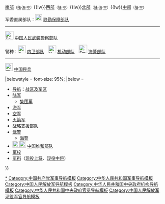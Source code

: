 {{Navbox with collapsible groups
|name = 中央军委
|titlestyle = background: darkgreen; color: yellow;
|title = [[File:China Emblem PLA.svg|23px]] [[中央军事委员会|<span style="color:yellow;">中央军事委员会</span>]]
|bodyclass = hlist
|state = {{{state|collapsed}}}
|selected = {{{1|员}}}

|state2 = collapsed
|group2 = 上级组织
|abbr2 = 上
|list2 =
{{Navbox |child
|group1 = 中共中央军委
|list1 = '''[[中国共产党中央委员会]]'''<small>（[[中国共产党中央政治局|中央政治局]][[中国共产党中央政治局常务委员会|常委会]]）</small>
|group2 = 国家中央军委
|list2 = '''[[全国人民代表大会]]'''<small>（[[全国人民代表大会常务委员会|全国人大常委会]]）</small>
|below = 
}}

|state3 = collapsed
|group3 = 组成人员
|abbr3 = 员
|list3 =
{{Navbox |child
|group1 = {{nowrap begin}}主席（[[中国共产党中央军事委员会主席|党]]、[[中华人民共和国中央军事委员会主席|国]]）{{nowrap end}}
|list1 = [[习近平]]（[[中国共产党中央委员会总书记|中共中央总书记]]、[[中华人民共和国主席|国家主席]]、[[中央军委深化国防和军队改革领导小组|军委深改组组长]]、[[中央军委联合作战指挥中心|军委联指总指挥]]、[[中央军民融合发展委员会|军民融合发展委主任]]）
|group2 = {{nowrap begin}}副主席（[[中國共產黨中央軍事委員會副主席|党]]、[[中華人民共和國中央軍事委員會副主席|国]]）{{nowrap end}}
|list2 =
# [[许其亮]]（[[中国共产党中央政治局|政治局委员]]、[[中央军委深化国防和军队改革领导小组|军委深改组常务副组长]]）
# [[张又侠]]（[[中国共产党中央政治局|政治局委员]]、[[中央军委巡视工作领导小组|军委巡视工作领导小组组长]]）
|group3 = {{nowrap begin}}委员（[[:Category:中国共产党中央军事委员会委员|党]]、[[:Category:中华人民共和国中央军事委员会委员|国]]）{{nowrap end}}
|list3 =
# [[魏凤和]]（[[国务委员]]兼[[中华人民共和国国防部部长|国防部部长]]）
# [[李作成]]（军委联合参谋部参谋长）
# [[苗华]]（军委政治工作部主任）
# [[张升民]]（军委纪律检查委员会书记、监察委员会主任）
}}

|state4 = collapsed
|group4 = 军委机关第一级职能部门领导
|abbr4 = 部
|list4 = {{Navbox |child

|group1 = [[中央军事委员会办公厅|办公厅]]
|list1 =
 {{Navbox |child
 |group1 = 主任
 |list1 = [[钟绍军]]（中将）
 }}
|group2 = [[中央军事委员会联合参谋部|联合参谋部]]
|list2 =
 {{Navbox |child
 |group1 = [[中央军事委员会联合参谋部|参谋长]]
 |list1 = [[李作成]]（上将）
 |group2 = 副参谋长
 |list2 =
# [[徐起零]]（上将）
# [[邵元明]]（火箭军中将）
# [[李军 (1963年)|李　军]]（火箭军中将）
# [[景建峰]]（空军中将）
 }}
|group3 = [[中央军事委员会政治工作部|政治工作部]]
|list3 =
 {{Navbox |child
 |group1 = 主任
 |list1 = [[苗华|苗　华]]（海军上将）
 |group2 = 副主任
 |list2 = 
# [[何宏军]]（中将）
# [[王成男]]（空军中将）
 }}
|group4 = [[中央军事委员会后勤保障部|后勤保障部]]
|list4 =
 {{Navbox |child
 |group1 = 部长
 |list1 = [[高津|高　津]]（上将）
 |group2 = 政治委员
 |list2 = [[郭普校]]（空军上将）
 }}
|group5 = [[中央军事委员会装备发展部|装备发展部]]
|list5 =
 {{Navbox |child
 |group1 = 部长
 |list1 = [[李尚福]]（上将）
 |group2 = 政治委员
 |list2 = 
 }}
|group6 = [[中央军事委员会训练管理部|训练管理部]]
|list6 =
 {{Navbox |child
 |group1 = 部长
 |list1 = [[王鹏 (1964年)|王　鹏]]（中将）
 |group2 = 政治委员
 |list2 = [[马哲文]]（空军中将）
 }}
|group7 = [[中央军事委员会国防动员部|国防动员部]]
|list7 =
 {{Navbox |child
 |group1 = 部长
 |list1 = [[刘发庆]]（中将）
 |group2 = 政治委员
 |list2 = [[王东海 (1964年)|王东海]]（中将）
 }}
|group8 = [[中央军事委员会纪律检查委员会|纪律检查委员会<br>（监察委员会）]]
|list8 =
 {{Navbox |child
 |group1 = 书记（主任）
 |list1 =  [[张升民]]（火箭军上将）
 |group2 =  副书记（副主任）
 |list2 = 
# [[凌焕新]]（中将）
# [[陈国强 (1963年)|陈国强]]（空军中将）
 }}
|group9 = [[中央军事委员会政法委员会|政法委员会]]
|list9 =
 {{Navbox |child
 |group1 = 书记
 |list1 = [[王仁华]]（海军中将）
 }}
|group10 = [[中央军事委员会科学技术委员会|科学技术委员会]]
|list10 =
 {{Navbox |child
 |group1 = 主任
 |list1 = [[赵晓哲]]（海军中将）
 }}
|group11 = [[中央军事委员会战略规划办公室|战略规划办公室]]
|list11 = 
 {{Navbox |child
 |group1 = 主任
 |list1 = [[沈方吾]]（少将） 
 }}
|group12 = [[中央军事委员会改革和编制办公室|改革和编制办公室]]
|list12 =
 {{Navbox |child
 |group1 = 主任
 |list1 = [[于建国]]（海军少将）
 }}
|group13 = [[中央军事委员会国际军事合作办公室|国际军事合作办公室]]
|list13 =
 {{Navbox |child
 |group1 = 主任
 |list1 = [[慈国巍]]（少将）
 }}
|group14 = [[中央军事委员会审计署|审计署]]
|list14 =
 {{Navbox |child
 |group1 = 审计长
 |list1 = [[孙斌 (解放军)|孙　斌]]（少将）
 }}
|group15 = [[中央军事委员会机关事务管理总局|机关事务管理总局]]
|list15 =
 {{Navbox |child
 |group1 = 局长
 |list1 = [[张林 (少将)|张　林]]（空军少将）
 |group2 = 政治委员
 |list2 = [[高大光]]（海军少将）
 }}
}}

|state5 = collapsed
|group5 = 军委机关第一级职能部门下属单位
|abbr5 = 属
|list5 = {{Navbox |child

|group1 = [[中央军事委员会办公厅|军委办公厅]]
|list1 = 
* [[中央军委办公厅秘书局|秘书局]]
* [[中央军委办公厅警卫局|警卫局]]
* [[中央军委办公厅政治工作局|政治工作局]]
* [[中央军委办公厅综合保障局|综合保障局]]
* [[中央军委办公厅保密和档案局|保密和档案局]]<small>（[[中国人民解放军档案馆|档案馆]]）</small>（[[中国人民解放军保密委员会|解放军保密办]]？）
* [[中央军委办公厅信访局|信访局]]
* [[中央军委法制局|法制局]]
* [[中央军委主席办公室|军委主席办公室]]
* [[中央军委办公厅北戴河办事处|北戴河办事处]]
<!-- 以下是改革前部门，改革后情况待证实
* [[中央军委办公厅综合调研局|综合调研局]]
* [[中央军委办公厅管理局|管理局]]
** [[三座门|三座门接待处]]
** [[八一大楼|八一大楼管理处]]
** [[中央军委办公厅管理局后勤保障服务中心|后勤保障服务中心]] -->

|group2 = [[中央军事委员会联合参谋部|联合参谋部]]
|list2 =
* [[中央军委联合参谋部办公厅|办公厅]]
* [[中央军委联合参谋部政治工作局|政治工作局]]
* [[中央军委联合参谋部作战局|作战局]]<small>（[[中央空中交通管理委员会|国家空管委办公室]]）</small>
* [[中央军委联合参谋部战略战役训练局|战略战役训练局]]
* [[中央军委联合参谋部情报局|情报局]]（[[中华人民共和国国防部|国防部维和事务办公室]]）
* [[中央军委联合参谋部导航局|导航局]]
* [[中央军委联合参谋部信息通信局|信息通信局]]
* [[中央军委联合参谋部战场环境保障局|战场环境保障局]]
* [[中央军委联合参谋部军事需求局|军事需求局]]
* [[中共中央办公厅警卫局|警卫局]]<small>（[[中国人民解放军61889部队|61889部队]]）</small>
* [[中央军委联合作战指挥中心|联合作战指挥中心]]
* [[中央军委联合参谋部信息保障基地|信息保障基地]]
* [[中国人民解放军第三〇五医院|305医院]]

|group3 = [[中央军事委员会政治工作部|政治工作部]]
|list3 =
* [[中央军委政治工作部办公厅|办公厅]]
* [[中央军委政治工作部组织局|组织局]]
* [[中央军委政治工作部干部局|干部局]]
* [[中央军委政治工作部兵员和文职人员局|兵员和文职人员局]]
* [[中央军委政治工作部宣传局|宣传局]]
* [[中央军委政治工作部网络舆论局|网络舆论局]]
* [[中央军委政治工作部直属工作局|直属工作局]]
* [[中央军委政治工作部群众工作局|群众工作局]]
* [[中央军委政治工作部联络局|联络局]]
* [[中央军委政治工作部老干部局|老干部局]]
* [[中国人民解放军新闻传播中心|新闻传播中心]]
* [[中国人民解放军文化艺术中心|文化艺术中心]]
* [[中国人民革命军事博物馆|军事博物馆]]
* [[中央军委政治工作部沙河培训基地|沙河培训基地]]

|group4 = [[中央军事委员会后勤保障部|后勤保障部]]
|list4 =
* [[中央军委后勤保障部办公厅|办公厅]]
* [[中央军委后勤保障部政治工作局|政治工作局]]
* [[中央军委后勤保障部综合计划局|综合计划局]]
* [[中央军委后勤保障部财务局|财务局]]
* [[中央军委后勤保障部卫生局|卫生局]]
* [[中央军委后勤保障部军需能源局|军需能源局]]
* [[中央军委后勤保障部运输投送局|运输投送局]]（[[国家国防动员委员会|国家交通战备办公室]]）
* [[中央军委后勤保障部军事设施建设局|军事设施建设局]]
* [[中央军委后勤保障部直属供应保障局|直属供应保障局]]
* [[中央军委后勤保障部采购管理局|采购管理局]]
* [[中央军委后勤保障部财务结算中心|财务结算中心]]

|group5 = [[中央军事委员会装备发展部|装备发展部]]
|list5 =
* [[中央军委装备发展部办公厅|办公厅]]
* [[中央军委装备发展部政治工作局|政治工作局]]
* [[中央军委装备发展部综合计划局|综合计划局]]
* [[中央军委装备发展部合同监管局|合同监管局]]
* [[中央军委装备发展部科研订购局|科研订购局]]
* [[中央军委装备发展部信息系统局|信息系统局]]
* [[中央军委装备发展部试验鉴定局|试验鉴定局]]
* [[中央军委装备发展部国防知识产权局|国防知识产权局]]
* [[中央军委装备发展部装备技术合作局|装备技术合作局]]
* [[中央军委装备发展部军事代表局|军事代表局]]
* [[中國載人航天工程辦公室|载人航天工程办公室]]
* [[中国航天员科研训练中心|航天员科研训练中心]]
* [[中国核试验基地|核试验基地（21基地）]]
* [[国防专利审查中心]]

|group6 = [[中央军事委员会训练管理部|训练管理部]]
|list6 =
* [[中央军委训练管理部办公厅|办公厅]]
* [[中央军委训练管理部政治工作局|政治工作局]]
* [[中央军委训练管理部训练局|训练局]]
* [[中央军委训练管理部院校局|院校局]]
* [[中央军委训练管理部职业教育局|职业教育局]]
* [[中央军委训练管理部训练监察局|训练监察局]]
* [[中央军委训练管理部部队管理局|部队管理局]]
* [[中央军委训练管理部军事体育训练中心|军事体育训练中心]]

|group7 = [[中央军事委员会国防动员部|国防动员部]]
|list7 =
* [[中央军委国防动员部办公厅|办公厅]]<small>（[[国家国防动员委员会|国家国防动员委员会综合办公室]]、[[国家国防动员委员会|国家人民武装动员办公室]]？、[[中华人民共和国国防部|国防部征兵办公室]]？）</small>
* [[中央军委国防动员部政治工作局|政治工作局]]（[[国家国防动员委员会|国家国防教育办公室]]）
* [[中央军委国防动员部动员征集局|动员征集局]]
* [[中央军委国防动员部民兵预备役局|民兵预备役局]]
* [[中央军委国防动员部人防局|人防局]]（[[国家国防动员委员会|国家人民防空办公室]]）
* [[中央军委国防动员部边防局|边防局]]（[[国家边海防委员会|国家边海防委员会办公室]]？）
* [[中国人民解放军河北省军区|河北省军区]]
* [[中国人民解放军山西省军区|山西省军区]]
* [[中国人民解放军内蒙古军区|内蒙古军区]]
* [[中国人民解放军辽宁省军区|辽宁省军区]]
* [[中国人民解放军吉林省军区|吉林省军区]]
* [[中国人民解放军黑龙江省军区|黑龙江省军区]]
* [[中国人民解放军山东省军区|山东省军区]]
* [[中国人民解放军江苏省军区|江苏省军区]]
* [[中国人民解放军安徽省军区|安徽省军区]]
* [[中国人民解放军浙江省军区|浙江省军区]]
* [[中国人民解放军江西省军区|江西省军区]]
* [[中国人民解放军福建省军区|福建省军区]] 
* [[中国人民解放军河南省军区|河南省军区]]
* [[中国人民解放军湖北省军区|湖北省军区]]
* [[中国人民解放军湖南省军区|湖南省军区]]
* [[中国人民解放军广东省军区|广东省军区]]
* [[中国人民解放军广西军区|广西军区]]
* [[中国人民解放军海南省军区|海南省军区]]
* [[中国人民解放军陕西省军区|陕西省军区]]
* [[中国人民解放军宁夏军区|宁夏军区]]
* [[中国人民解放军甘肃省军区|甘肃省军区]]
* [[中国人民解放军青海省军区|青海省军区]]
* [[中国人民解放军四川省军区|四川省军区]]
* [[中国人民解放军贵州省军区|贵州省军区]]
* [[中国人民解放军云南省军区|云南省军区]]
* [[中国人民解放军上海警备区|上海警备区]]
* [[中国人民解放军天津警备区|天津警备区]]
* [[中国人民解放军重庆警备区|重庆警备区]] 

|group8 = [[中央军事委员会纪律检查委员会|纪律检查委员会<br />（监察委员会）]]
|list8 = 
* [[中央军委纪律检查委员会办公厅|办公厅]]
* [[中央军委纪律检查委员会政治工作局|政治工作局]]
* [[中央军委纪律检查委员会纪检监察局|纪检监察局]]
* [[中央军委纪律检查委员会案件审理局|案件审理局]]

|group9 = [[中央军事委员会政法委员会|政法委员会]]
|list9 =
* [[中央军委政法委员会综合局|综合局]]
* [[中央军委政法委员会政治工作局|政治工作局]]
* [[中央军委政法委员会保卫局|保卫局]]
* [[中国人民解放军军事法院|解放军军事法院]]
* [[中国人民解放军军事检察院|解放军军事检察院]]
* [[中国人民解放军总直属军事法院|总直属军事法院]]
* [[中国人民解放军总直属军事检察院|总直属军事检察院]]
* [[中央军委政法委员会军事监狱|军事监狱]]

|group10 = [[中央军事委员会科学技术委员会|科学技术委员会]]
|list10 =
* [[中央军委科学技术委员会综合局|综合局]]
* [[中央军委科学技术委员会科技战略局|科技战略局]]
* [[中央军委科学技术委员会科技创新局|科技创新局]]
* [[中国国防科技信息中心|国防科技信息中心]]

|group11 = [[中央军事委员会战略规划办公室|战略规划办公室]]
|list11 = 
* [[中央军委战略规划办公室综合局|综合局]]
* [[中央军委战略规划办公室网络信息统筹局|网络信息统筹局]]
* [[中央军委战略规划办公室军民融合局|军民融合局]]
* [[中央军委战略规划办公室统计评估局|统计评估局]]

|group12 = [[中央军事委员会改革和编制办公室|改革和编制办公室]]
|list12 =
* [[中央军委改革和编制办公室综合局|综合局]]

|group13 = [[中央军事委员会国际军事合作办公室|国际军事合作办公室]]
|list13 =
* [[中央军委国际军事合作办公室综合局|综合局]]
* [[中央军委国际军事合作办公室亚洲局|亚洲局]]
* [[中央军委国际军事合作办公室欧亚局|欧亚局]]
* [[中央军委国际军事合作办公室美洲大洋洲局|美大局]]
* [[中央军委国际军事合作办公室履约事务局|履约事务局]]

|group14 = [[中央军事委员会审计署|审计署]]
|list14 =
* [[中央军委审计署综合局|综合局]]
*[[中央军委审计署驻东部战区审计局|驻东部战区审计局]]
*[[中央军委审计署驻南部战区审计局|驻南部战区审计局]]
*[[中央军委审计署驻西部战区第一审计局|驻西部战区第一审计局]]
*[[中央军委审计署驻西部战区第二审计局|驻西部战区第二审计局]]
*[[中央军委审计署驻北部战区审计局|驻北部战区审计局]]
*[[中央军委审计署驻中部战区审计局|驻中部战区审计局]]

|group15 = [[中央军事委员会机关事务管理总局|机关事务管理总局]]
|list15 =
* [[中央军委机关事务管理总局综合局|综合局]]
* [[中央军委机关事务管理总局财务局|财务局]]
* [[中央军委机关事务管理总局营房局|营房局]]
* [[中央军委机关事务管理总局服务局|服务局]]
* [[中央军委机关事务管理总局卫生局|卫生局]]
* [[中央军委机关事务管理总局招待局|招待局]]
* [[中央军委机关事务管理总局财务结算中心|财务结算中心]]
* [[中央军委机关事务管理总局预防控制中心|疾控中心]]
* [[京西宾馆|京西宾馆管理局]]
}}

|state6 = collapsed
|group6 = 军委直属单位及其下属单位
|abbr6 = 直
|list6 =
{{Navbox |child
|group1 = [[中央军委联勤保障部队|联勤保障部队]]
|list1 =
* [[武汉联勤保障基地|武汉基地]]
** [[无锡联勤保障中心|无锡中心]]
** [[桂林联勤保障中心|桂林中心]]
** [[西宁联勤保障中心|西宁中心]]
** [[沈阳联勤保障中心|沈阳中心]]
** [[郑州联勤保障中心|郑州中心]]
** [[中国人民解放军总医院|解放军总医院]]
|group2 = [[中华人民共和国军事院校列表|军事院校]]和<br />研究机构
|list2 =
* [[中国人民解放军国防大学|国防大学]]
* [[中国人民解放军军事科学院|军事科学院]]
* [[中国人民解放军国防科技大学|国防科技大学]]
}}

|state7 = collapsed
|group7 = 已撤销的总部
|abbr7 = 原
|list7 =
* [[中国人民解放军总参谋部|总参谋部]]
* [[中国人民解放军总政治部|总政治部]]
* [[中国人民解放军总后勤部|总后勤部]]
* [[中国人民解放军总装备部|总装备部]]
* [[中国人民解放军总干部部|总干部部]]
* [[中国人民解放军武装力量监察部|武装力量监察部]]
* [[中国人民解放军训练总监部|训练总监部]]
* [[中国人民解放军总军械部|总军械部]]
* [[中国人民解放军总财务部|总财务部]]

|state8 = collapsed
|group8 = [[中华人民共和国武装力量]]
|abbr8 = 力
|list8 = [[File:People's Liberation Army Flag of the People's Republic of China.svg|27px]] [[中国人民解放军]]<small>（[[中华人民共和国兵役法|现役]]、[[中国人民解放军预备役部队|预备役]]、[[中国人民解放军文职人员|文职人员]]）
</small>
[[中国人民解放军军兵种列表|军种]]：[[File:Ground Force Flag of the People's Republic of China.svg|25px]] [[中国人民解放军陆军|陆军]]　[[File:Naval Ensign of the People's Republic of China.svg|25px]] [[中国人民解放军海军|海军]]　[[File:Air Force Flag of the People's Republic of China.svg|25px]] [[中国人民解放军空军|空军]]　[[File:Rocket Force Flag of the People's Republic of China.svg|25px]] [[中国人民解放军火箭军|火箭军]]　[[File:PLASSF.svg|25px]] [[中国人民解放军战略支援部队|战略支援部队]]　

{{nowrap begin}}[[中国人民解放军战区|战区]]：[[中国人民解放军东部战区|东部]]<small>（[[中国人民解放军东部战区陆军|陆]]·[[中国人民解放军东部战区海军|海]]·[[中国人民解放军东部战区空军|空]]）</small>{{!w}}[[中国人民解放军南部战区|南部]]<small>（[[中国人民解放军南部战区陆军|陆]]·[[中国人民解放军南部战区海军|海]]·[[中国人民解放军南部战区空军|空]]）</small>{{!w}}[[中国人民解放军西部战区|西部]]<small>（[[中国人民解放军西部战区陆军|陆]]·[[中国人民解放军西部战区空军|空]]）</small>{{!w}}[[中国人民解放军北部战区|北部]]<small>（[[中国人民解放军北部战区陆军|陆]]·[[中国人民解放军北部战区海军|海]]·[[中国人民解放军北部战区空军|空]]）</small>{{!w}}[[中国人民解放军中部战区|中部]]<small>（[[中国人民解放军中部战区陆军|陆]]·[[中国人民解放军中部战区空军|空]]）</small>{{nowrap end}}

军委直属部队：[[File:People's Liberation Army Flag of the People's Republic of China.svg|22px]] [[中央军委联勤保障部队|联勤保障部队]]
<hr />
[[File:People's Armed Police Flag.svg|27px]] [[中国人民武装警察部队]]  

警种：[[File:People's Armed Police Flag.svg|25px]] [[中国人民武装警察部队#内卫部队|内卫部队]]　[[File:People's Armed Police Flag.svg|25px]] [[中国人民武装警察部队#机动部队|机动部队]]　[[File:Emblem of China Coast Guard.svg|27px]]  [[中国人民武装警察部队海警总队|海警部队]]

<hr />
[[File:国家国防动员委员会标志.jpg|25px]] [[中国民兵]]

{{Small|（[[中华人民共和国国务院|国务院]]与中央军委共同领导管理民兵、征兵、边海防和空防等工作）}}

|belowstyle = font-size: 95%;
|below =
* [[Template:中华人民共和国军事|导航]]：[[Template:PLA Military Region|战区及军区]]
* [[Template:中国人民解放军陆军|陆军]]
** [[Template:中国人民解放军陆军集团军|集团军]]
* [[Template:中国人民解放军海军|海军]]
* [[Template:中国人民解放军空军|空军]]
* [[Template:中国人民解放军火箭军|火箭军]]
* [[Template:中国人民解放军战略支援部队|战略支援部队]]
* [[Template:中国人民武装警察部队|武警]]
** [[Template:中国海警|海警]]
* [[File:Flag_of_the_United_Nations.svg|22px]][[File:Flag_of_the_People%27s_Republic_of_China.svg|22px]] [[中国维和部队]]
* [[Template:中国人民解放军院校|军校]]
* [[Template:中国人民解放军军衔|军衔]]（[[Template:中华人民共和国现役上将|现役上将]]、[[Template:中华人民共和国现役中将|现役中将]]）
}}<noinclude>

[[Category:中央军事委员会|*]]
[[Category:中国共产党军事导航模板]]
[[Category:中华人民共和国军事导航模板]]
[[Category:中国人民解放军导航模板]]
[[Category:中华人民共和国中央政府机构导航模板]]
[[Category:中华人民共和国中央政府官员导航模板]]
[[Category:中国人民解放军现役军官导航模板]]
</noinclude>